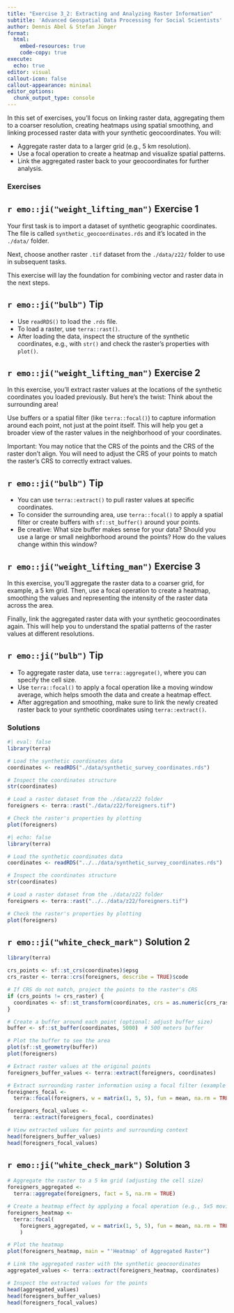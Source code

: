 ```yaml
---
title: "Exercise 3_2: Extracting and Analyzing Raster Information"
subtitle: 'Advanced Geospatial Data Processing for Social Scientists'
author: Dennis Abel & Stefan Jünger
format: 
  html:
    embed-resources: true
    code-copy: true
execute:
  echo: true
editor: visual
callout-icon: false
callout-appearance: minimal
editor_options: 
  chunk_output_type: console
---
```


In this set of exercises, you'll focus on linking raster data, aggregating them to a coarser resolution, creating heatmaps using spatial smoothing, and linking processed raster data with your synthetic geocoordinates. You will:

-   Aggregate raster data to a larger grid (e.g., 5 km resolution).
-   Use a focal operation to create a heatmap and visualize spatial patterns.
-   Link the aggregated raster back to your geocoordinates for further analysis.

### Exercises

::: callout-note
## `r emo::ji("weight_lifting_man")` Exercise 1

Your first task is to import a dataset of synthetic geographic coordinates. The file is called `synthetic_geocoordinates.rds` and it’s located in the `./data/` folder.

Next, choose another raster `.tif` dataset from the `./data/z22/` folder to use in subsequent tasks.

This exercise will lay the foundation for combining vector and raster data in the next steps.
:::

::: {.callout-caution collapse="true"}
## `r emo::ji("bulb")` Tip

-   Use `readRDS()` to load the `.rds` file.
-   To load a raster, use `terra::rast()`.
-   After loading the data, inspect the structure of the synthetic coordinates, e.g., with `str()` and check the raster’s properties with `plot()`.
:::

::: callout-note
## `r emo::ji("weight_lifting_man")` Exercise 2

In this exercise, you’ll extract raster values at the locations of the synthetic coordinates you loaded previously. But here’s the twist: Think about the surrounding area!

Use buffers or a spatial filter (like `terra::focal()`) to capture information around each point, not just at the point itself. This will help you get a broader view of the raster values in the neighborhood of your coordinates.

Important: You may notice that the CRS of the points and the CRS of the raster don’t align. You will need to adjust the CRS of your points to match the raster's CRS to correctly extract values.
:::

::: {.callout-caution collapse="true"}
## `r emo::ji("bulb")` Tip

-   You can use `terra::extract()` to pull raster values at specific coordinates.
-   To consider the surrounding area, use `terra::focal()` to apply a spatial filter or create buffers with `sf::st_buffer()` around your points.
-   Be creative: What size buffer makes sense for your data? Should you use a large or small neighborhood around the points? How do the values change within this window?
:::

::: callout-note
## `r emo::ji("weight_lifting_man")` Exercise 3

In this exercise, you’ll aggregate the raster data to a coarser grid, for example, a 5 km grid. Then, use a focal operation to create a heatmap, smoothing the values and representing the intensity of the raster data across the area.

Finally, link the aggregated raster data with your synthetic geocoordinates again. This will help you to understand the spatial patterns of the raster values at different resolutions.
:::

::: {.callout-caution collapse="true"}
## `r emo::ji("bulb")` Tip

-   To aggregate raster data, use `terra::aggregate()`, where you can specify the cell size.
-   Use `terra::focal()` to apply a focal operation like a moving window average, which helps smooth the data and create a heatmap effect.
-   After aggregation and smoothing, make sure to link the newly created raster back to your synthetic coordinates using `terra::extract()`.
:::

### Solutions

::: {.callout-tip collapse="true"}
```r
#| eval: false
library(terra)

# Load the synthetic coordinates data
coordinates <- readRDS("./data/synthetic_survey_coordinates.rds")

# Inspect the coordinates structure
str(coordinates)

# Load a raster dataset from the ./data/z22 folder
foreigners <- terra::rast("./data/z22/foreigners.tif") 

# Check the raster's properties by plotting
plot(foreigners)
```

```r
#| echo: false
library(terra)

# Load the synthetic coordinates data
coordinates <- readRDS("../../data/synthetic_survey_coordinates.rds")

# Inspect the coordinates structure
str(coordinates)

# Load a raster dataset from the ./data/z22 folder
foreigners <- terra::rast("../../data/z22/foreigners.tif") 

# Check the raster's properties by plotting
plot(foreigners)
```
:::

::: {.callout-tip collapse="true"}
## `r emo::ji("white_check_mark")` Solution 2

```r
library(terra)

crs_points <- sf::st_crs(coordinates)$epsg
crs_raster <- terra::crs(foreigners, describe = TRUE)$code

# If CRS do not match, project the points to the raster's CRS
if (crs_points != crs_raster) {
  coordinates <- sf::st_transform(coordinates, crs = as.numeric(crs_raster))
}

# Create a buffer around each point (optional: adjust buffer size)
buffer <- sf::st_buffer(coordinates, 5000)  # 500 meters buffer

# Plot the buffer to see the area
plot(sf::st_geometry(buffer))
plot(foreigners)

# Extract raster values at the original points
foreigners_buffer_values <- terra::extract(foreigners, coordinates)

# Extract surrounding raster information using a focal filter (example with a 3x3 window)
foreigners_focal <- 
  terra::focal(foreigners, w = matrix(1, 5, 5), fun = mean, na.rm = TRUE)

foreigners_focal_values <- 
  terra::extract(foreigners_focal, coordinates)

# View extracted values for points and surrounding context
head(foreigners_buffer_values)
head(foreigners_focal_values)
```
:::

::: {.callout-tip collapse="true"}
## `r emo::ji("white_check_mark")` Solution 3

```r
# Aggregate the raster to a 5 km grid (adjusting the cell size)
foreigners_aggregated <- 
  terra::aggregate(foreigners, fact = 5, na.rm = TRUE)

# Create a heatmap effect by applying a focal operation (e.g., 5x5 moving average)
foreigners_heatmap <- 
  terra::focal(
    foreigners_aggregated, w = matrix(1, 5, 5), fun = mean, na.rm = TRUE
    )

# Plot the heatmap
plot(foreigners_heatmap, main = "'Heatmap' of Aggregated Raster")

# Link the aggregated raster with the synthetic geocoordinates
aggregated_values <- terra::extract(foreigners_heatmap, coordinates)

# Inspect the extracted values for the points
head(aggregated_values)
head(foreigners_buffer_values)
head(foreigners_focal_values)
```
:::
